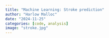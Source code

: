 ```yaml
---
title: "Machine Learning: Stroke prediction"
author: "Harlow Malloc"
date: "2024-11-25"
categories: [code, analysis]
image: "stroke.jpg"
---
```

